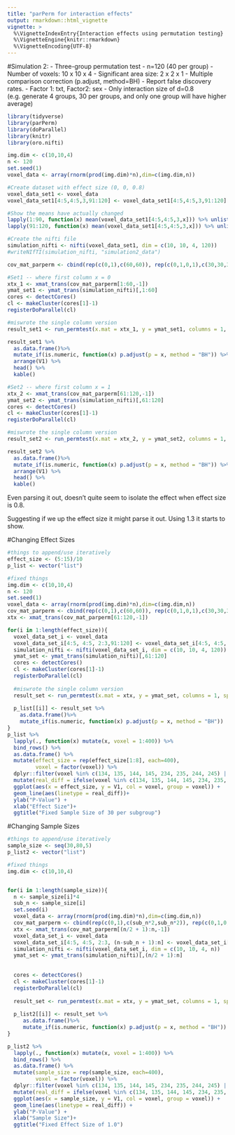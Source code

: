 ```yaml
---
title: "parPerm for interaction effects"
output: rmarkdown::html_vignette
vignette: >
  %\VignetteIndexEntry{Interaction effects using permutation testing}
  %\VignetteEngine{knitr::rmarkdown}
  %\VignetteEncoding{UTF-8}
---
```

#Simulation 2:
 - Three-group permutation test
 - n=120 (40 per group)
 - Number of voxels: 10 x 10 x 4
 - Significant area size: 2 x 2 x 1
 - Multiple comparison correction (p.adjust, method=BH)
 - Report false discovery rates. 
 - Factor 1: txt, Factor2: sex
 - Only interaction size of d=0.8
(e.g. generate 4 groups, 30 per groups, and only one group will have higher average)


```r
library(tidyverse)
library(parPerm)
library(doParallel)
library(knitr)
library(oro.nifti)
```

```r
img.dim <- c(10,10,4)
n <- 120
set.seed(1)
voxel_data <- array(rnorm(prod(img.dim)*n),dim=c(img.dim,n))

#Create dataset with effect size (0, 0, 0.8)
voxel_data_set1 <- voxel_data
voxel_data_set1[4:5,4:5,3,91:120] <- voxel_data_set1[4:5,4:5,3,91:120] + 1.3

#Show the means have actually changed
lapply(1:90, function(x) mean(voxel_data_set1[4:5,4:5,3,x])) %>% unlist() %>% mean
lapply(91:120, function(x) mean(voxel_data_set1[4:5,4:5,3,x])) %>% unlist() %>% mean

#Create the nifti file
simulation_nifti <- nifti(voxel_data_set1, dim = c(10, 10, 4, 120))
#writeNIfTI(simulation_nifti, "simulation2_data")
```

```r
cov_mat_parperm <- cbind(rep(c(0,1),c(60,60)), rep(c(0,1,0,1),c(30,30,30,30)))

#Set1 -- where first column x = 0
xtx_1 <- xmat_trans(cov_mat_parperm[1:60,-1])
ymat_set1 <- ymat_trans(simulation_nifti)[,1:60]
cores <- detectCores()
cl <- makeCluster(cores[1]-1)
registerDoParallel(cl)

#miswrote the single column version
result_set1 <- run_permtest(x.mat = xtx_1, y = ymat_set1, columns = 1, split = 2, num_perms = 10000)

result_set1 %>% 
  as.data.frame()%>%
  mutate_if(is.numeric, function(x) p.adjust(p = x, method = "BH")) %>%
  arrange(V1) %>%
  head() %>% 
  kable()
```

```r
#Set2 -- where first column x = 1
xtx_2 <- xmat_trans(cov_mat_parperm[61:120,-1])
ymat_set2 <- ymat_trans(simulation_nifti)[,61:120]
cores <- detectCores()
cl <- makeCluster(cores[1]-1)
registerDoParallel(cl)

#miswrote the single column version
result_set2 <- run_permtest(x.mat = xtx_2, y = ymat_set2, columns = 1, split = 2, num_perms = 10000)

result_set2 %>% 
  as.data.frame()%>%
  mutate_if(is.numeric, function(x) p.adjust(p = x, method = "BH")) %>%
  arrange(V1) %>%
  head() %>% 
  kable()
```

Even parsing it out, doesn't quite seem to isolate the effect when effect size is 0.8. 

Suggesting if we up the effect size it might parse it out. Using 1.3 it starts to show. 


#Changing Effect Sizes
```r
#things to append/use iteratively
effect_size <- (5:15)/10
p_list <- vector("list")

#fixed things
img.dim <- c(10,10,4)
n <- 120
set.seed(1)
voxel_data <- array(rnorm(prod(img.dim)*n),dim=c(img.dim,n))
cov_mat_parperm <- cbind(rep(c(0,1),c(60,60)), rep(c(0,1,0,1),c(30,30,30,30)))
xtx <- xmat_trans(cov_mat_parperm[61:120,-1])

for(i in 1:length(effect_size)){
  voxel_data_set_i <- voxel_data
  voxel_data_set_i[4:5, 4:5, 2:3,91:120] <- voxel_data_set_i[4:5, 4:5, 2:3, 91:120] + effect_size[i]
  simulation_nifti <- nifti(voxel_data_set_i, dim = c(10, 10, 4, 120))
  ymat_set <- ymat_trans(simulation_nifti)[,61:120]
  cores <- detectCores()
  cl <- makeCluster(cores[1]-1)
  registerDoParallel(cl)
  
  #miswrote the single column version
  result_set <- run_permtest(x.mat = xtx, y = ymat_set, columns = 1, split = 10, num_perms = 50000)
  
  p_list[[i]] <- result_set %>% 
    as.data.frame()%>%
    mutate_if(is.numeric, function(x) p.adjust(p = x, method = "BH")) 
}
p_list %>% 
  lapply(., function(x) mutate(x, voxel = 1:400)) %>%
  bind_rows() %>%
  as.data.frame() %>%
  mutate(effect_size = rep(effect_size[1:8], each=400),
         voxel = factor(voxel)) %>%
  dplyr::filter(voxel %in% c(134, 135, 144, 145, 234, 235, 244, 245) | V1 <= 0.05) %>%
  mutate(real_diff = ifelse(voxel %in% c(134, 135, 144, 145, 234, 235, 244, 245), "real", "FP")) %>%
  ggplot(aes(x = effect_size, y = V1, col = voxel, group = voxel)) + 
  geom_line(aes(linetype = real_diff))+
  ylab("P-Value") +
  xlab("Effect Size")+
  ggtitle("Fixed Sample Size of 30 per subgroup")
```

#Changing Sample Sizes
```r
#things to append/use iteratively
sample_size <- seq(30,80,5)
p_list2 <- vector("list")

#fixed things
img.dim <- c(10,10,4)


for(i in 1:length(sample_size)){
  n <- sample_size[i]*4
  sub_n <- sample_size[i]
  set.seed(i)
  voxel_data <- array(rnorm(prod(img.dim)*n),dim=c(img.dim,n))
  cov_mat_parperm <- cbind(rep(c(0,1),c(sub_n*2,sub_n*2)), rep(c(0,1,0,1),rep(sub_n,4)))
  xtx <- xmat_trans(cov_mat_parperm[(n/2 + 1):n,-1])
  voxel_data_set_i <- voxel_data
  voxel_data_set_i[4:5, 4:5, 2:3, (n-sub_n + 1):n] <- voxel_data_set_i[4:5, 4:5, 2:3, (n-sub_n + 1):n] + 1.0
  simulation_nifti <- nifti(voxel_data_set_i, dim = c(10, 10, 4, n))
  ymat_set <- ymat_trans(simulation_nifti)[,(n/2 + 1):n]
  
  
  cores <- detectCores()
  cl <- makeCluster(cores[1]-1)
  registerDoParallel(cl)
  
  result_set <- run_permtest(x.mat = xtx, y = ymat_set, columns = 1, split = 2, num_perms = 20000)
  
  p_list2[[i]] <- result_set %>% 
     as.data.frame()%>%
     mutate_if(is.numeric, function(x) p.adjust(p = x, method = "BH")) 
}

p_list2 %>% 
  lapply(., function(x) mutate(x, voxel = 1:400)) %>%
  bind_rows() %>%
  as.data.frame() %>%
  mutate(sample_size = rep(sample_size, each=400),
         voxel = factor(voxel)) %>%
  dplyr::filter(voxel %in% c(134, 135, 144, 145, 234, 235, 244, 245) | V1 <= 0.05) %>%
  mutate(real_diff = ifelse(voxel %in% c(134, 135, 144, 145, 234, 235, 244, 245), "real", "FP")) %>%
  ggplot(aes(x = sample_size, y = V1, col = voxel, group = voxel)) + 
  geom_line(aes(linetype = real_diff)) + 
  ylab("P-Value") +
  xlab("Sample Size")+
  ggtitle("Fixed Effect Size of 1.0")
```